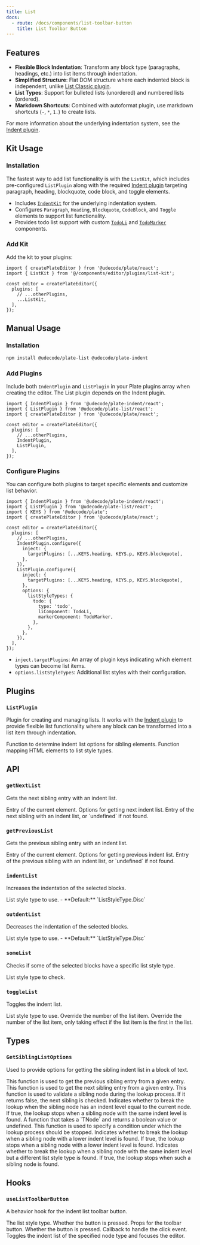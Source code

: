 ```yaml
---
title: List
docs:
  - route: /docs/components/list-toolbar-button
    title: List Toolbar Button
---
```


<ComponentPreview name="list-demo" />

<PackageInfo>

## Features

- **Flexible Block Indentation**: Transform any block type (paragraphs, headings, etc.) into list items through indentation.
- **Simplified Structure**: Flat DOM structure where each indented block is independent, unlike [List Classic plugin](/docs/list-classic).
- **List Types**: Support for bulleted lists (unordered) and numbered lists (ordered).
- **Markdown Shortcuts**: Combined with autoformat plugin, use markdown shortcuts (`-`, `*`, `1.`) to create lists.

For more information about the underlying indentation system, see the [Indent plugin](/docs/indent).

</PackageInfo>

## Kit Usage

<Steps>

### Installation

The fastest way to add list functionality is with the `ListKit`, which includes pre-configured `ListPlugin` along with the required [Indent plugin](/docs/indent) targeting paragraph, heading, blockquote, code block, and toggle elements.

<ComponentSource name="list-kit" />

- Includes [`IndentKit`](/docs/indent) for the underlying indentation system.
- Configures `Paragraph`, `Heading`, `Blockquote`, `CodeBlock`, and `Toggle` elements to support list functionality.
- Provides todo list support with custom [`TodoLi`](/docs/components/block-list) and [`TodoMarker`](/docs/components/block-list) components.

### Add Kit

Add the kit to your plugins:

```tsx
import { createPlateEditor } from '@udecode/plate/react';
import { ListKit } from '@/components/editor/plugins/list-kit';

const editor = createPlateEditor({
  plugins: [
    // ...otherPlugins,
    ...ListKit,
  ],
});
```

</Steps>

## Manual Usage

<Steps>

### Installation

```bash
npm install @udecode/plate-list @udecode/plate-indent
```

### Add Plugins

Include both `IndentPlugin` and `ListPlugin` in your Plate plugins array when creating the editor. The List plugin depends on the Indent plugin.

```tsx
import { IndentPlugin } from '@udecode/plate-indent/react';
import { ListPlugin } from '@udecode/plate-list/react';
import { createPlateEditor } from '@udecode/plate/react';

const editor = createPlateEditor({
  plugins: [
    // ...otherPlugins,
    IndentPlugin,
    ListPlugin,
  ],
});
```

### Configure Plugins

You can configure both plugins to target specific elements and customize list behavior.

```tsx
import { IndentPlugin } from '@udecode/plate-indent/react';
import { ListPlugin } from '@udecode/plate-list/react';
import { KEYS } from '@udecode/plate';
import { createPlateEditor } from '@udecode/plate/react';

const editor = createPlateEditor({
  plugins: [
    // ...otherPlugins,
    IndentPlugin.configure({
      inject: {
        targetPlugins: [...KEYS.heading, KEYS.p, KEYS.blockquote],
      },
    }),
    ListPlugin.configure({
      inject: {
        targetPlugins: [...KEYS.heading, KEYS.p, KEYS.blockquote],
      },
      options: {
        listStyleTypes: {
          todo: {
            type: 'todo',
            liComponent: TodoLi,
            markerComponent: TodoMarker,
          },
        },
      },
    }),
  ],
});
```

- `inject.targetPlugins`: An array of plugin keys indicating which element types can become list items.
- `options.listStyleTypes`: Additional list styles with their configuration.

</Steps>

## Plugins

### `ListPlugin`

Plugin for creating and managing lists. It works with the [Indent plugin](/docs/indent) to provide flexible list functionality where any block can be transformed into a list item through indentation.

<API name="ListPlugin">
<APIOptions>
  <APIItem name="getSiblingListOptions" type="GetSiblingListOptions<TElement>" optional>
    Function to determine indent list options for sibling elements.
  </APIItem>
  <APIItem name="getListStyleType" type="(element: HTMLElement) => ListStyleType" optional>
    Function mapping HTML elements to list style types.
  </APIItem>
</APIOptions>
</API>

## API

### `getNextList`

Gets the next sibling entry with an indent list.

<API name="getNextList">
<APIParameters>
  <APIItem name="entry" type="ElementEntryOf">
    Entry of the current element.
  </APIItem>
  <APIItem name="options" type="Partial<GetSiblingListOptions>" optional>
    Options for getting next indent list.
  </APIItem>
</APIParameters>

<APIReturns type="NodeEntry | undefined">
  Entry of the next sibling with an indent list, or `undefined` if not found.
</APIReturns>
</API>

### `getPreviousList`

Gets the previous sibling entry with an indent list.

<API name="getPreviousList">
<APIParameters>
  <APIItem name="entry" type="ElementEntryOf">
    Entry of the current element.
  </APIItem>
  <APIItem name="options" type="Partial<GetSiblingListOptions>" optional>
    Options for getting previous indent list.
  </APIItem>
</APIParameters>

<APIReturns type="NodeEntry | undefined">
  Entry of the previous sibling with an indent list, or `undefined` if not found.
</APIReturns>
</API>

### `indentList`

Increases the indentation of the selected blocks.

<API name="indentList">
<APIOptions type="ListOptions">
  <APIItem name="listStyleType" type="ListStyleType | string" optional>
    List style type to use.
    - **Default:** `ListStyleType.Disc`
  </APIItem>
</APIOptions>
</API>

### `outdentList`

Decreases the indentation of the selected blocks.

<API name="outdentList">
<APIOptions type="ListOptions">
  <APIItem name="listStyleType" type="ListStyleType | string" optional>
    List style type to use.
    - **Default:** `ListStyleType.Disc`
  </APIItem>
</APIOptions>
</API>

### `someList`

Checks if some of the selected blocks have a specific list style type.

<API name="someList">
<APIParameters>
  <APIItem name="type" type="string | string[]">
    List style type to check.
  </APIItem>
</APIParameters>
</API>

### `toggleList`

Toggles the indent list.

<API name="toggleList">
<APIOptions type="ListOptions">
  <APIItem name="listStyleType" type="ListStyleType | string" optional>
    List style type to use.
  </APIItem>

  <APIItem name="listRestart" type="number" optional>
    Override the number of the list item.
  </APIItem>

  <APIItem name="listRestartPolite" type="number" optional>
    Override the number of the list item, only taking effect if the list item is the first in the list.
  </APIItem>
</APIOptions>
</API>

## Types

### `GetSiblingListOptions`

Used to provide options for getting the sibling indent list in a block of text.

<API name="GetSiblingListOptions">
<APIOptions>
  <APIItem name="getPreviousEntry" type="function">
    This function is used to get the previous sibling entry from a given entry.
  </APIItem>
  <APIItem name="getNextEntry" type="function">
    This function is used to get the next sibling entry from a given entry.
  </APIItem>
  <APIItem name="query" type="function">
    This function is used to validate a sibling node during the lookup process.
    If it returns false, the next sibling is checked.
  </APIItem>
  <APIItem name="eqIndent" type="boolean">
    Indicates whether to break the lookup when the sibling node has an indent
    level equal to the current node. If true, the lookup stops when a sibling
    node with the same indent level is found.
  </APIItem>
  <APIItem name="breakQuery" type="(node: TNode) => boolean | undefined">
    A function that takes a `TNode` and returns a boolean value or undefined.
    This function is used to specify a condition under which the lookup process
    should be stopped.
  </APIItem>
  <APIItem name="breakOnLowerIndent" type="boolean">
    Indicates whether to break the lookup when a sibling node with a lower
    indent level is found. If true, the lookup stops when a sibling node with a
    lower indent level is found.
  </APIItem>
  <APIItem name="breakOnEqIndentNeqListStyleType" type="boolean">
    Indicates whether to break the lookup when a sibling node with the same
    indent level but a different list style type is found. If true, the lookup
    stops when such a sibling node is found.
  </APIItem>
</APIOptions>
</API>

## Hooks

### `useListToolbarButton`

A behavior hook for the indent list toolbar button.

<API name="useListToolbarButton">
<APIState>
  <APIItem name="nodeType" type="string">
    The list style type.
  </APIItem>
  <APIItem name="pressed" type="boolean">
    Whether the button is pressed.
  </APIItem>
</APIState>

<APIReturns type="object">
  <APIItem name="props" type="object">
    Props for the toolbar button.
     <APISubList>
      <APISubListItem parent="props" name="pressed" type="boolean">
        Whether the button is pressed.
      </APISubListItem>
      <APISubListItem parent="props" name="onClick" type="function">
        Callback to handle the click event. Toggles the indent list of the specified node type and focuses the editor.
      </APISubListItem>
    </APISubList>
  </APIItem>
</APIReturns>
</API>
